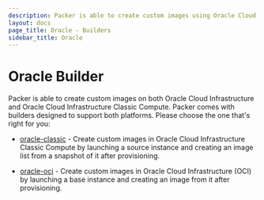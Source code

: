```yaml
---
description: Packer is able to create custom images using Oracle Cloud Infrastructure.
layout: docs
page_title: Oracle - Builders
sidebar_title: Oracle
---
```


# Oracle Builder

Packer is able to create custom images on both Oracle Cloud Infrastructure and
Oracle Cloud Infrastructure Classic Compute. Packer comes with builders
designed to support both platforms. Please choose the one that's right for you:

- [oracle-classic](/docs/builders/oracle-classic) - Create custom images
  in Oracle Cloud Infrastructure Classic Compute by launching a source
  instance and creating an image list from a snapshot of it after
  provisioning.

- [oracle-oci](/docs/builders/oracle-oci) - Create custom images in
  Oracle Cloud Infrastructure (OCI) by launching a base instance and creating
  an image from it after provisioning.
